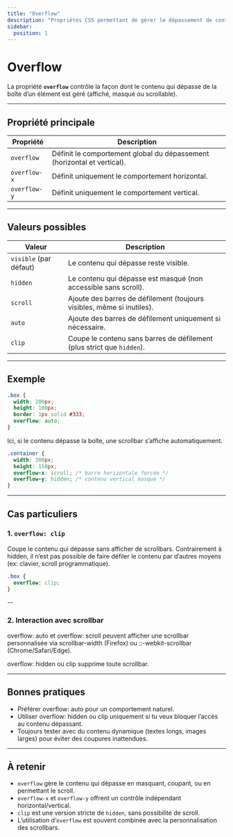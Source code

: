 ```yaml
---
title: "Overflow"
description: "Propriétés CSS permettant de gérer le dépassement de contenu dans un élément."
sidebar:
  position: 1
---
```


# Overflow

La propriété **`overflow`** contrôle la façon dont le contenu qui dépasse de la boîte d’un élément est géré (affiché, masqué ou scrollable).

---

## Propriété principale

| Propriété | Description |
| --- | --- |
| `overflow` | Définit le comportement global du dépassement (horizontal et vertical). |
| `overflow-x` | Définit uniquement le comportement horizontal. |
| `overflow-y` | Définit uniquement le comportement vertical. |

---

## Valeurs possibles

| Valeur | Description |
| --- | --- |
| `visible` (par défaut) | Le contenu qui dépasse reste visible. |
| `hidden` | Le contenu qui dépasse est masqué (non accessible sans scroll). |
| `scroll` | Ajoute des barres de défilement (toujours visibles, même si inutiles). |
| `auto` | Ajoute des barres de défilement uniquement si nécessaire. |
| `clip` | Coupe le contenu sans barres de défilement (plus strict que `hidden`). |

---

## Exemple

```css
.box {
  width: 200px;
  height: 100px;
  border: 1px solid #333;
  overflow: auto;
}
```

Ici, si le contenu dépasse la boîte, une scrollbar s’affiche automatiquement.

```css
.container {
  width: 300px;
  height: 150px;
  overflow-x: scroll; /* barre horizontale forcée */
  overflow-y: hidden; /* contenu vertical masqué */
}
```

---

## Cas particuliers
### 1. `overflow: clip`

Coupe le contenu qui dépasse sans afficher de scrollbars.
Contrairement à hidden, il n’est pas possible de faire défiler le contenu par d’autres moyens (ex: clavier, scroll programmatique).

```css
.box {
  overflow: clip;
}
```

--

### 2. Interaction avec scrollbar
overflow: auto et overflow: scroll peuvent afficher une scrollbar personnalisée via scrollbar-width (Firefox) ou ::-webkit-scrollbar (Chrome/Safari/Edge).

overflow: hidden ou clip supprime toute scrollbar.

---

## Bonnes pratiques
- Préférer overflow: auto pour un comportement naturel.
- Utiliser overflow: hidden ou clip uniquement si tu veux bloquer l’accès au contenu dépassant.
- Toujours tester avec du contenu dynamique (textes longs, images larges) pour éviter des coupures inattendues.

---

## À retenir
- `overflow` gère le contenu qui dépasse en masquant, coupant, ou en permettant le scroll.
- `overflow-x` et `overflow-y` offrent un contrôle indépendant horizontal/vertical.
- `clip` est une version stricte de `hidden`, sans possibilité de scroll.
- L’utilisation d’`overflow` est souvent combinée avec la personnalisation des scrollbars.